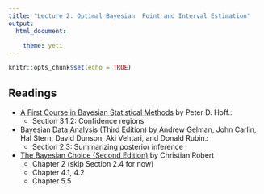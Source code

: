 ```yaml
---
title: "Lecture 2: Optimal Bayesian  Point and Interval Estimation"
output: 
  html_document:

    theme: yeti
---
```


```r
knitr::opts_chunk$set(echo = TRUE)
```


##  Readings

- [A First Course in Bayesian Statistical Methods](https://find.library.duke.edu/catalog/DUKE004968562) by Peter D. Hoff.:
    + Section 3.1.2: Confidence regions


- [Bayesian Data Analysis (Third Edition)](http://www.amazon.com/Bayesian-Analysis-Chapman-Statistical-Science/dp/1439840954/) by Andrew Gelman, John Carlin, Hal Stern, David Dunson, Aki Vehtari, and Donald Rubin.:
    + Section 2.3: Summarizing posterior inference
    
- [The Bayesian Choice (Second Edition)](https://link-springer-com.proxy.lib.duke.edu/content/pdf/10.1007%2F0-387-71599-1.pdf)    by Christian Robert
  + Chapter 2 (skip Section 2.4 for now)
  + Chapter 4.1, 4.2
  + Chapter 5.5
